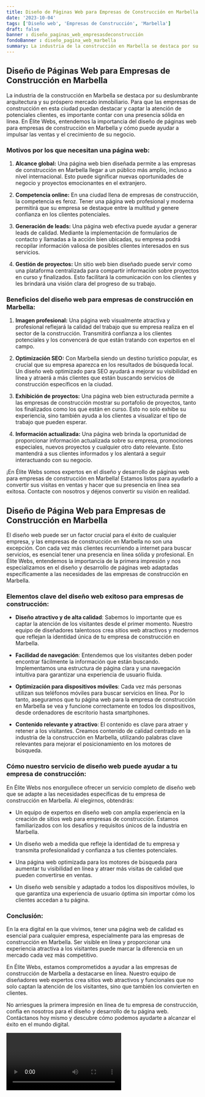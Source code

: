 ```yaml
---
title: Diseño de Páginas Web para Empresas de Construcción en Marbella
date: '2023-10-04'
tags: ['Diseño web', 'Empresas de Construcción', 'Marbella']
draft: false
banner : diseño_paginas_web_empresasdeconstrucción
fondoBanner : diseño_pagina_web_marbella
summary: La industria de la construcción en Marbella se destaca por su deslumbrante arquitectura y su próspero mercado inmobiliario. Para que las empresas de construcción en esta ciudad puedan destacar y captar la atención de potenciales clientes, es importante contar con una presencia sólida en línea. En Élite Webs, entendemos la importancia del diseño de páginas web para empresas de construcción en Marbella y cómo puede ayudar a impulsar las ventas y el crecimiento de su negocio.
---
```


## Diseño de Páginas Web para Empresas de Construcción en Marbella

La industria de la construcción en Marbella se destaca por su deslumbrante arquitectura y su próspero mercado inmobiliario. Para que las empresas de construcción en esta ciudad puedan destacar y captar la atención de potenciales clientes, es importante contar con una presencia sólida en línea. En Élite Webs, entendemos la importancia del diseño de páginas web para empresas de construcción en Marbella y cómo puede ayudar a impulsar las ventas y el crecimiento de su negocio.

### Motivos por los que necesitan una página web:

1. **Alcance global:** Una página web bien diseñada permite a las empresas de construcción en Marbella llegar a un público más amplio, incluso a nivel internacional. Esto puede significar nuevas oportunidades de negocio y proyectos emocionantes en el extranjero.

2. **Competencia online:** En una ciudad llena de empresas de construcción, la competencia es feroz. Tener una página web profesional y moderna permitirá que su empresa se destaque entre la multitud y genere confianza en los clientes potenciales.

3. **Generación de leads:** Una página web efectiva puede ayudar a generar leads de calidad. Mediante la implementación de formularios de contacto y llamadas a la acción bien ubicadas, su empresa podrá recopilar información valiosa de posibles clientes interesados en sus servicios.

4. **Gestión de proyectos:** Un sitio web bien diseñado puede servir como una plataforma centralizada para compartir información sobre proyectos en curso y finalizados. Esto facilitará la comunicación con los clientes y les brindará una visión clara del progreso de su trabajo.

### Beneficios del diseño web para empresas de construcción en Marbella:

1. **Imagen profesional:** Una página web visualmente atractiva y profesional reflejará la calidad del trabajo que su empresa realiza en el sector de la construcción. Transmitirá confianza a los clientes potenciales y los convencerá de que están tratando con expertos en el campo.

2. **Optimización SEO:** Con Marbella siendo un destino turístico popular, es crucial que su empresa aparezca en los resultados de búsqueda local. Un diseño web optimizado para SEO ayudará a mejorar su visibilidad en línea y atraerá a más clientes que están buscando servicios de construcción específicos en la ciudad.

3. **Exhibición de proyectos:** Una página web bien estructurada permite a las empresas de construcción mostrar su portafolio de proyectos, tanto los finalizados como los que están en curso. Esto no solo exhibe su experiencia, sino también ayuda a los clientes a visualizar el tipo de trabajo que pueden esperar.

4. **Información actualizada:** Una página web brinda la oportunidad de proporcionar información actualizada sobre su empresa, promociones especiales, nuevos proyectos y cualquier otro dato relevante. Esto mantendrá a sus clientes informados y los alentará a seguir interactuando con su negocio.

¡En Élite Webs somos expertos en el diseño y desarrollo de páginas web para empresas de construcción en Marbella! Estamos listos para ayudarlo a convertir sus visitas en ventas y hacer que su presencia en línea sea exitosa. Contacte con nosotros y déjenos convertir su visión en realidad.

<GifSeo />

<Cta />

## Diseño de Página Web para Empresas de Construcción en Marbella

El diseño web puede ser un factor crucial para el éxito de cualquier empresa, y las empresas de construcción en Marbella no son una excepción. Con cada vez más clientes recurriendo a internet para buscar servicios, es esencial tener una presencia en línea sólida y profesional. En Élite Webs, entendemos la importancia de la primera impresión y nos especializamos en el diseño y desarrollo de páginas web adaptadas específicamente a las necesidades de las empresas de construcción en Marbella.

### Elementos clave del diseño web exitoso para empresas de construcción: 

- **Diseño atractivo y de alta calidad**: Sabemos lo importante que es captar la atención de los visitantes desde el primer momento. Nuestro equipo de diseñadores talentosos crea sitios web atractivos y modernos que reflejan la identidad única de tu empresa de construcción en Marbella.

- **Facilidad de navegación**: Entendemos que los visitantes deben poder encontrar fácilmente la información que están buscando. Implementamos una estructura de página clara y una navegación intuitiva para garantizar una experiencia de usuario fluida.

- **Optimización para dispositivos móviles**: Cada vez más personas utilizan sus teléfonos móviles para buscar servicios en línea. Por lo tanto, aseguramos que tu página web para la empresa de construcción en Marbella se vea y funcione correctamente en todos los dispositivos, desde ordenadores de escritorio hasta smartphones.

- **Contenido relevante y atractivo**: El contenido es clave para atraer y retener a los visitantes. Creamos contenido de calidad centrado en la industria de la construcción en Marbella, utilizando palabras clave relevantes para mejorar el posicionamiento en los motores de búsqueda.

### Cómo nuestro servicio de diseño web puede ayudar a tu empresa de construcción:

En Élite Webs nos enorgullece ofrecer un servicio completo de diseño web que se adapte a las necesidades específicas de tu empresa de construcción en Marbella. Al elegirnos, obtendrás:

- Un equipo de expertos en diseño web con amplia experiencia en la creación de sitios web para empresas de construcción. Estamos familiarizados con los desafíos y requisitos únicos de la industria en Marbella.

- Un diseño web a medida que refleje la identidad de tu empresa y transmita profesionalidad y confianza a tus clientes potenciales.

- Una página web optimizada para los motores de búsqueda para aumentar tu visibilidad en línea y atraer más visitas de calidad que pueden convertirse en ventas.

- Un diseño web sensible y adaptado a todos los dispositivos móviles, lo que garantiza una experiencia de usuario óptima sin importar cómo los clientes accedan a tu página.

### Conclusión:

En la era digital en la que vivimos, tener una página web de calidad es esencial para cualquier empresa, especialmente para las empresas de construcción en Marbella. Ser visible en línea y proporcionar una experiencia atractiva a los visitantes puede marcar la diferencia en un mercado cada vez más competitivo.

En Élite Webs, estamos comprometidos a ayudar a las empresas de construcción de Marbella a destacarse en línea. Nuestro equipo de diseñadores web expertos crea sitios web atractivos y funcionales que no solo captan la atención de los visitantes, sino que también los convierten en clientes.

No arriesgues la primera impresión en línea de tu empresa de construcción, confía en nosotros para el diseño y desarrollo de tu página web. Contáctanos hoy mismo y descubre cómo podemos ayudarte a alcanzar el éxito en el mundo digital.

<Video />

<CtaBot job='Empresas de Construcción' city='Marbella'/>

<Gmaps query='Marbella+españa+maps' />